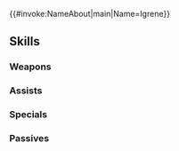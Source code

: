 {{#invoke:NameAbout|main|Name=Igrene}}{{HeroPage Tabs}}
{{Hero Infobox
|Name=Igrene
|Title=Nabata Protector
|WeaponType=Red Bow
|Origin=Fire Emblem: The Binding Blade
|Gender=Female
|MoveType=Infantry
|actorJP=原由実
|actorEN=Krizia Bajos
|artist=cuboon
|additionDate=November 19, 2019
|releaseDate=November 19, 2019
|randomStartTime=2019-12-19T07:00:00Z
|poolDate=December 6, 2019
|poolRarities=5
|TagID=イグレーヌ
|InternalID=450
|Properties=specRate_202208
|cv1=5
|cv2=1000300
|description=Daughter of Hawkeye and protector of Nabata. Although she has lost her family, she is stalwart in her duty. Appears in Fire Emblem: The Binding Blade.
}}
{{Stats Page
|Lv1HP=18|Lv1ATK=7|Lv1SPD=9|Lv1DEF=7|Lv1RES=7
|GRHP=55|GRATK=70|GRSPD=65|GRDEF=45|GRRES=40
}}
==Skills==
===Weapons===
{{Weapons Table
|weapon1=Iron Bow
|weapon1Default=1
|weapon1Unlock=1
|weapon2=Steel Bow
|weapon2Default=3
|weapon2Unlock=2
|weapon3=Silver Bow
|weapon3Default=4
|weapon3Unlock=3
|weapon4=Guardian's Bow
|weapon4Default=5
|weapon4Unlock=5
}}
===Assists===
{{Assists Table
}}
===Specials===
{{Specials Table
|special1=Rising Wind
|special1Default=4
|special1Unlock=3
|special2=Blazing Wind
|special2Default=
|special2Unlock=4
}}
===Passives===
{{Passives Table
|passiveA1=Life and Death 1
|passiveA2=Life and Death 2
|passiveA3=Life and Death 3
|passiveA4=Life and Death 4
|passiveA1Unlock=2
|passiveA2Unlock=3
|passiveA3Unlock=4
|passiveA4Unlock=5
|passiveB1=Special Spiral 1
|passiveB2=Special Spiral 2
|passiveB3=Special Spiral 3
|passiveB1Unlock=3
|passiveB2Unlock=4
|passiveB3Unlock=5
|passiveC1=Pulse Smoke 1
|passiveC2=Pulse Smoke 2
|passiveC3=Pulse Smoke 3
|passiveC1Unlock=1
|passiveC2Unlock=2
|passiveC3Unlock=4
}}
{{Heroes Navbox}}